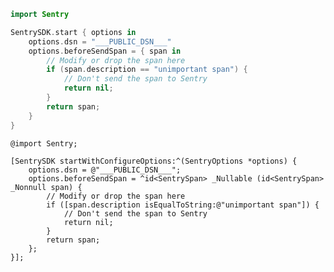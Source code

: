 <SignInNote />

```swift {tabTitle:Swift}
import Sentry

SentrySDK.start { options in
    options.dsn = "___PUBLIC_DSN___"
    options.beforeSendSpan = { span in
        // Modify or drop the span here
        if (span.description == "unimportant span") {
            // Don't send the span to Sentry
            return nil;
        }
        return span;
    }
}
```

```objc {tabTitle:Objective-C}
@import Sentry;

[SentrySDK startWithConfigureOptions:^(SentryOptions *options) {
    options.dsn = @"___PUBLIC_DSN___";
    options.beforeSendSpan = ^id<SentrySpan> _Nullable (id<SentrySpan> _Nonnull span) {
        // Modify or drop the span here
        if ([span.description isEqualToString:@"unimportant span"]) {
            // Don't send the span to Sentry
            return nil;
        }
        return span;
    };
}];
```
